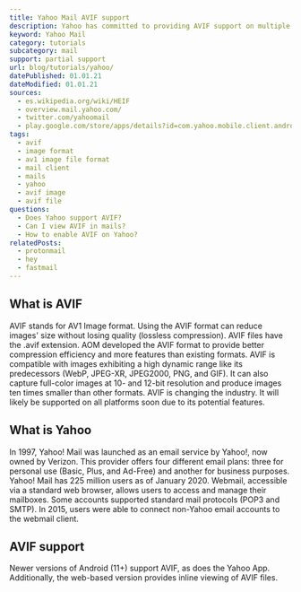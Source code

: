 ```yaml
---
title: Yahoo Mail AVIF support
description: Yahoo has committed to providing AVIF support on multiple products. Find out how to use AVIF images in Yahoo Mail.
keyword: Yahoo Mail
category: tutorials
subcategory: mail
support: partial support
url: blog/tutorials/yahoo/
datePublished: 01.01.21
dateModified: 01.01.21
sources:
  - es.wikipedia.org/wiki/HEIF
  - overview.mail.yahoo.com/
  - twitter.com/yahoomail
  - play.google.com/store/apps/details?id=com.yahoo.mobile.client.android.mail&hl=en&gl=US
tags:
  - avif
  - image format
  - av1 image file format
  - mail client
  - mails
  - yahoo
  - avif image
  - avif file
questions:
  - Does Yahoo support AVIF?
  - Can I view AVIF in mails?
  - How to enable AVIF on Yahoo?
relatedPosts:
  - protonmail
  - hey
  - fastmail
---
```


## What is AVIF

AVIF stands for AV1 Image format. Using the AVIF format can reduce images' size without losing quality (lossless compression). AVIF files have the .avif extension. AOM developed the AVIF format to provide better compression efficiency and more features than existing formats. AVIF is compatible with images exhibiting a high dynamic range like its predecessors (WebP, JPEG-XR, JPEG2000, PNG, and GIF). It can also capture full-color images at 10- and 12-bit resolution and produce images ten times smaller than other formats. AVIF is changing the industry. It will likely be supported on all platforms soon due to its potential features.

## What is Yahoo

In 1997, Yahoo! Mail was launched as an email service by Yahoo!, now owned by Verizon. This provider offers four different email plans: three for personal use (Basic, Plus, and Ad-Free) and another for business purposes. Yahoo! Mail has 225 million users as of January 2020. Webmail, accessible via a standard web browser, allows users to access and manage their mailboxes. Some accounts supported standard mail protocols (POP3 and SMTP). In 2015, users were able to connect non-Yahoo email accounts to the webmail client.

## AVIF support

Newer versions of Android (11+) support AVIF, as does the Yahoo App. Additionally, the web-based version provides inline viewing of AVIF files.
